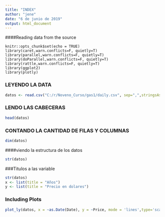 ```yaml
---
title: "INDEX"
author: "jene"
date: "6 de junio de 2019"
output: html_document
---
```

####Reading data from the source

```
knitr::opts_chunk$set(echo = TRUE)
library(caret,warn.conflicts=F, quietly=T)
library(parallel,warn.conflicts=F, quietly=T)
library(doParallel,warn.conflicts=F, quietly=T)
library(rattle,warn.conflicts=F, quietly=T)
library(ggplot2)
library(plotly)
```
### LEYENDO LA DATA
```r
datos <- read.csv("C:/r/Noveno_Curso/gas1/daily.csv", sep=",",stringsAsFactors = FALSE, heade=T)
```
### LENDO LAS CABECERAS
```r
head(datos)
```
### CONTANDO LA CANTIDAD DE FILAS Y COLUMNAS
```r
dim(datos)
```

####viendo la  estructura de los datos
```r
str(datos)
```
###Titulos a las variable
```r

str(datos)
x <- list(title = "Años")
y <- list(title = "Precio en dolares")
```

### Including Plots



```r
plot_ly(datos, x = ~as.Date(Date), y = ~Price, mode = 'lines',type='scatter', marker = list(color = "blue")) 
```
